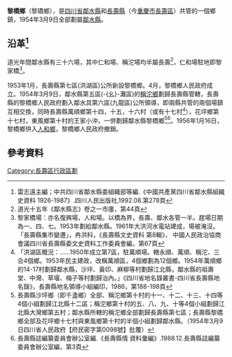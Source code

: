 '''黎橋鄉'''（黎礄鄉），是[[四川省|四川省]][[鄰水縣|鄰水縣]]和[[長壽縣|長壽縣]]（今[[重慶市|重慶市]][[長壽區|長壽區]]）共管的一個鄉鎮，1954年3月9日全部劃屬[[鄰水縣|鄰水縣]]。

== 沿革<ref>雷志遠主編；中共四川省鄰水縣委組織部等編.《中國共產黨四川省鄰水縣組織史資料 1926-1987》.四川人民出版社,1992.08.第278頁</ref>==
道光年間鄰水縣有三十六場，其中仁和場、稱沱場均半屬長壽<ref>道光十五年《鄰水縣志》卷之一市廛，第44頁</ref>，仁和場駐地即黎家橋<ref>黎家橋場：亦名復興場，人和場。以橋為界，長壽、鄰水各管一半。趕場日期為一、四、七。1953年劃給鄰水縣。1961年大洪河水電站建成，場被淹沒。「長壽縣集市變遷」，冉洪科，《長壽縣文史資料 第8輯》， 中國人民政治協商會議四川省長壽縣委文史資料工作委員會編，第67頁</ref>。

1953年1月，長壽縣第七區(洪湖區)公所新設黎橋鄉。4月，黎橋鄉人民政府成立。1954年3月9日，鄰水縣第五區(-{幺}-灘區)的[[稱沱鄉|稱沱鄉]]劃歸長壽縣管轄，長壽縣的黎橋鄉人民政府劃入鄰水具第六區(九龍區)公所領導，即兩縣共管的兩個場鎮互相交換，同時長壽縣萬順鄉第十四，十五，十六村（或有十七村<ref>「洪湖區概況：……1950年成立第7區，駐萬順場。轄永順、萬順、稱沱、三合4個鄉。1953年民主建政，改稱萬順區，4個鄉劃為12個鄉。1954年萬順鄉的14-17村劃歸鄰水縣，沙坪、黃印、麻柳等村劃歸江北縣，鄰水縣的祖壽堂、中灣、草堰、梅子等村劃歸治內。」《四川省地名錄叢書-四川省長壽縣地名錄》，長壽縣地名領導小組編印，1986，第188-198頁</ref>），花坪鄉第十七村，東風鄉第十村的王家小沖，一併劃歸鄰水縣黎橋鄉<ref>長壽縣沙坪鄉（即千盞鄉）全部、稱沱鄉第十村的十一、十二、十三、十四等4個小組劃歸江北縣十二區；稱沱鄉第十村的五、八、九、十等4個小組劃歸江北縣大灣鄉第五村；鄰水縣所轄的稱沱鄉全部劃歸長壽縣第七區；長壽縣黎礄鄉全部及花坪鄉十七村與東風鄉第十村的半個小組劃歸鄰水縣。（1954年3月9日四川省人民政府【府民密字第0098號】批覆）</ref><ref>長壽縣誌編纂委員會辦公室編.《長壽縣情 資料彙編》.1988.12.長壽縣誌編纂委員會辦公室編，第3頁</ref>。1956年1月16日，黎橋鄉併入[[人和鄉_(鄰水縣)|人和鄉]]，黎橋鄉人民政府撤銷。

== 參考資料 ==
{{reflist}}
{{行政區劃小作品}}
{{鄰水縣行政區劃（1953年9月4日至1955年3月5日）}}
{{鄰水縣行政區劃（1955年3月5日至1956年1月24日）}}
{{鄰水縣行政區劃}}
[[Category:長壽區行政區劃|Category:長壽區行政區劃]]